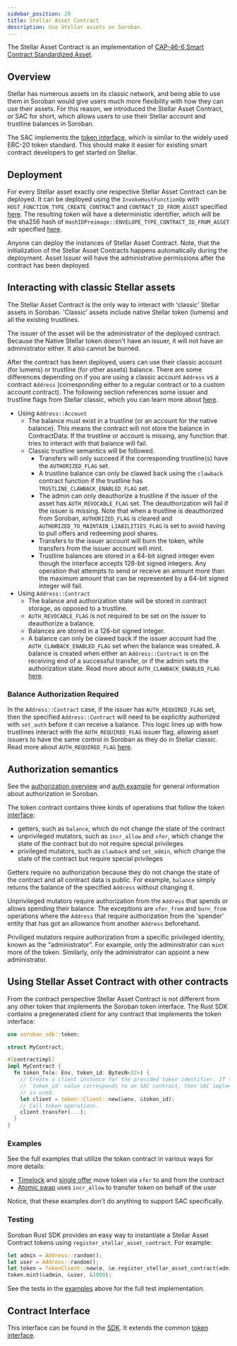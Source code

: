 ```yaml
---
sidebar_position: 20
title: Stellar Asset Contract
description: Use Stellar assets on Soroban.
---
```


<head>
  <title>Use Stellar assets on Soroban.</title>
  <meta charSet="utf-8" />
  <meta property="og:title" content="Use Stellar assets on Soroban." />
  <meta
    property="og:description"
    content="Allows the user to use their Stellar account and trustline balance on Soroban using the Token Interface, which is similar to the ERC-20 token standard."
  />
  <link
    rel="canonical"
    href="https://soroban.stellar.org/docs/tokens/stellar-asset-contract"
  />
</head>

The Stellar Asset Contract is an implementation of [CAP-46-6 Smart Contract Standardized Asset].

[CAP-46-6 Smart Contract Standardized Asset]: https://stellar.org/protocol/cap-46-06

## Overview

Stellar has numerous assets on its classic network, and being able to use them
in Soroban would give users much more flexibility with how they can use their
assets. For this reason, we introduced the Stellar Asset Contract, or SAC for
short, which allows users to use their Stellar account and trustline balances in
Soroban.

The SAC implements the [token interface](token-interface.mdx), which is similar to the
widely used ERC-20 token standard. This should make it easier for existing
smart contract developers to get started on Stellar.

## Deployment

For every Stellar asset exactly one respective Stellar Asset Contract can be
deployed. It can be deployed using the `InvokeHostFunctionOp` with
`HOST_FUNCTION_TYPE_CREATE_CONTRACT` and `CONTRACT_ID_FROM_ASSET` specified
[here](../soroban-internals/contract-interactions/stellar-transaction.mdx). The resulting token will have a
deterministic identifier, which will be the sha256 hash of
`HashIDPreimage::ENVELOPE_TYPE_CONTRACT_ID_FROM_ASSET` xdr specified [here][contract_id].

Anyone can deploy the instances of Stellar Asset Contract. Note, that the
initialization of the Stellar Asset Contracts happens automatically during the
deployment. Asset Issuer will have the administrative permissions after the
contract has been deployed.

[contract_id]: https://github.com/stellar/stellar-xdr/blob/dc23adf60e095a6ce626b2b09128e58a5eae0cd0/Stellar-transaction.x#L661

## Interacting with classic Stellar assets

The Stellar Asset Contract is the only way to interact with 'classic' Stellar
assets in Soroban. 'Classic' assets include native Stellar token (lumens) and
all the existing trustlines.

The issuer of the asset will be the administrator
of the deployed contract. Because the Native Stellar token doesn't have an
issuer, it will not have an administrator either. It also cannot be burned.

After the contract has been deployed, users can use their classic account (for
lumens) or trustline (for other assets) balance. There are some differences
depending on if you are using a classic account `Address` vs a contract
`Address` (corresponding either to a regular contract or to a custom account
contract). The following section references some issuer and trustline flags from
Stellar classic, which you can learn more about [here](https://developers.stellar.org/docs/issuing-assets/control-asset-access#controlling-access-to-an-asset-with-flags).

- Using `Address::Account`
  - The balance must exist in a trustline (or an account for the native
    balance). This means the contract will not store the balance in
    ContractData. If the trustline or account is missing, any function that
    tries to interact with that balance will fail.
  - Classic trustline semantics will be followed.
    - Transfers will only succeed if the corresponding trustline(s) have the
      `AUTHORIZED_FLAG` set.
    - A trustline balance can only be clawed back using the `clawback` contract
      function if the trustline has `TRUSTLINE_CLAWBACK_ENABLED_FLAG` set.
    - The admin can only deauthorize a trustline if the issuer of the asset has
      `AUTH_REVOCABLE_FLAG` set. The deauthorization will fail if the issuer is
      missing. Note that when a trustline is deauthorized from Soroban,
      `AUTHORIZED_FLAG` is cleared and
      `AUTHORIZED_TO_MAINTAIN_LIABILITIES_FLAG` is set to avoid having to pull
      offers and redeeming pool shares.
    - Transfers to the issuer account will burn the token, while transfers from
      the issuer account will mint.
    - Trustline balances are stored in a 64-bit signed integer even though the
      interface accepts 128-bit signed integers. Any operation that attempts to
      send or receive an amount more than the maximum amount that can be
      represented by a 64-bit signed integer will fail.
- Using `Address::Contract`
  - The balance and authorization state will be stored in contract storage, as
    opposed to a trustline.
  - `AUTH_REVOCABLE_FLAG` is not required to be set on the issuer to deauthorize a
    balance.
  - Balances are stored in a 128-bit signed integer.
  - A balance can only be clawed back if the issuer account had the
    `AUTH_CLAWBACK_ENABLED_FLAG` set when the balance was created. A balance is
    created when either an `Address::Contract` is on the receiving end of a successful
    transfer, or if the admin sets the authorization state. Read more
    about `AUTH_CLAWBACK_ENABLED_FLAG` [here](https://developers.stellar.org/docs/issuing-assets/control-asset-access#clawback-enabled-0x8).

### Balance Authorization Required

In the `Address::Contract` case, if the issuer has `AUTH_REQUIRED_FLAG` set, then the
specified `Address::Contract` will need to be explicitly authorized with
`set_auth` before it can receive a balance. This logic lines up with how
trustlines interact with the `AUTH_REQUIRED_FLAG` issuer flag, allowing asset issuers
to have the same control in Soroban as they do in Stellar classic. Read more
about `AUTH_REQUIRED_FLAG` [here](https://developers.stellar.org/docs/issuing-assets/control-asset-access#authorization-required-0x1).

## Authorization semantics

See the [authorization overview](../soroban-internals/authorization.mdx) and
[auth example](../tutorials/auth.mdx) for general information about authorization in
Soroban.

The token contract contains three kinds of operations that follow the token
[interface](token-interface.mdx#code):

- getters, such as `balance`, which do not change the state of the contract
- unprivileged mutators, such as `incr_allow` and `xfer`, which change the state
  of the contract but do not require special privileges
- privileged mutators, such as `clawback` and `set_admin`, which change the
  state of the contract but require special privileges

Getters require no authorization because they do not change the state of the
contract and all contract data is public. For example, `balance` simply returns
the balance of the specified `Address` without changing it.

Unprivileged mutators require authorization from the `Address` that spends or
allows spending their balance. The exceptions are `xfer_from` and `burn_from`
operations where the `Address` that require authorization from the 'spender'
entity that has got an allowance from another `Address` beforehand.

Priviliged mutators require authorization from a specific privileged identity,
known as the "administrator". For example, only the administrator can `mint`
more of the token. Similarly, only the administrator can appoint a new
administrator.

## Using Stellar Asset Contract with other contracts

From the contract perspective Stellar Asset Contract is not different from any
other token that implements the Soroban token interface. The Rust SDK contains
a pregenerated client for any contract that implements the token interface:

```rust
use soroban_sdk::token;

struct MyContract;

#[contractimpl]
impl MyContract {
  fn token_fn(e: Env, token_id: BytesN<32>) {
    // Create a client instance for the provided token identifier. If the
    // `token_id` value corresponds to an SAC contract, then SAC implementation
    // is used.
    let client = token::Client::new(&env, &token_id);
    // Call token operations.
    client.transfer(...);
  }
}
```

### Examples

See the full examples that utilize the token contract in various ways for more
details:

- [Timelock](../tutorials/timelock.mdx) and [single offer](../tutorials/single-offer-sale.mdx) move token
  via `xfer` to and from the contract
- [Atomic swap](../tutorials/atomic-swap.mdx) uses `incr_allow` to transfer token on behalf
  of the user

Notice, that these examples don't do anything to support SAC specifically.

### Testing

Soroban Rust SDK provides an easy way to instantiate a Stellar Asset Contract
tokens using `register_stellar_asset_contract`. For example:

```rust
let admin = Address::random();
let user = Address::random();
let token = TokenClient::new(e, &e.register_stellar_asset_contract(admin.clone()));
token.mint(&admin, &user, &1000);
```

See the tests in the [examples](#examples) above for the full test
implementation.

## Contract Interface

This interface can be found in the [SDK]. It extends the common
[token interface](token-interface.mdx).

[SDK]: https://github.com/stellar/rs-soroban-sdk/blob/v20.0.0-rc2/soroban-sdk/src/token.rs

